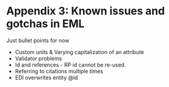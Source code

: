 # Appendix 3: Known issues and gotchas in EML

Just bullet points for now



* Custom units & Varying capitalization of an attribute
* Validator problems
* Id and references - RP id cannot be re-used. 
* Referring to citations multiple times
* EDI overwrites entity @id
